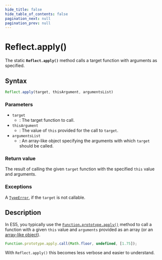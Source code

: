 ```yaml
---
hide_title: false
hide_table_of_contents: false
pagination_next: null
pagination_prev: null
---
```

# Reflect.apply()

The static **`Reflect.apply()`** method calls a target function
with arguments as specified.

## Syntax

```js
Reflect.apply(target, thisArgument, argumentsList)
```

### Parameters

- `target`
  - : The target function to call.
- `thisArgument`
  - : The value of `this` provided for the call to
    `target`.
- `argumentsList`
  - : An array-like object specifying the arguments with which
    `target` should be called.

### Return value

The result of calling the given `target` function with the
specified `this` value and arguments.

### Exceptions

A [`TypeError`](../../globals/TypeError/TypeError.md), if the `target` is not callable.

## Description

In ES5, you typically use the [`Function.prototype.apply()`](../../globals/Function/prototype/apply.md) method to call a
function with a given `this` value and `arguments` provided as an array
(or an [array-like object](https://developer.mozilla.org/docs/Web/JavaScript/Guide/Indexed_collections#working_with_array-like_objects)).

```js
Function.prototype.apply.call(Math.floor, undefined, [1.75]);
```

With `Reflect.apply()` this becomes less verbose and easier to understand.

